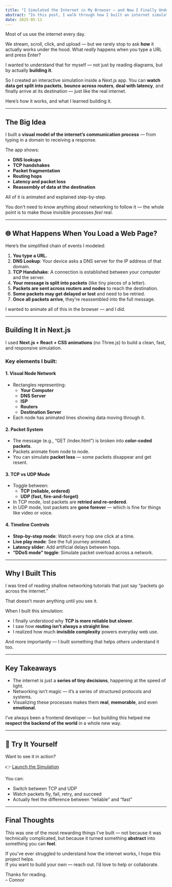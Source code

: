 ```yaml
---
title: "I Simulated the Internet in My Browser — and Now I Finally Understand It"
abstract: "In this post, I walk through how I built an internet simulation inside a Next.js app — visualizing everything from packet routing to TCP retries. You don’t need to be a networking expert to appreciate what really happens every time you open a website."
date: 2025-05-11
---
```


Most of us use the internet every day.

We stream, scroll, click, and upload — but we rarely stop to ask **how** it actually works under the hood. What *really* happens when you type a URL and press Enter?

I wanted to understand that for myself — not just by reading diagrams, but by actually **building it**.

So I created an interactive simulation inside a Next.js app. You can **watch data get split into packets**, **bounce across routers**, **deal with latency**, and finally arrive at its destination — just like the real internet.

Here’s how it works, and what I learned building it.

---

## The Big Idea

I built a **visual model of the internet’s communication process** — from typing in a domain to receiving a response.

The app shows:
- **DNS lookups**
- **TCP handshakes**
- **Packet fragmentation**
- **Routing hops**
- **Latency and packet loss**
- **Reassembly of data at the destination**

All of it is animated and explained step-by-step.

You don’t need to know anything about networking to follow it — the whole point is to make those invisible processes *feel* real.

---

## 🌐 What Happens When You Load a Web Page?

Here’s the simplified chain of events I modeled:

1. **You type a URL.**
2. **DNS Lookup**: Your device asks a DNS server for the IP address of that domain.
3. **TCP Handshake**: A connection is established between your computer and the server.
4. **Your message is split into packets** (like tiny pieces of a letter).
5. **Packets are sent across routers and nodes** to reach the destination.
6. **Some packets may get delayed or lost** and need to be retried.
7. **Once all packets arrive**, they’re reassembled into the full message.

I wanted to animate all of this in the browser — and I did.

---

## Building It in Next.js

I used **Next.js + React + CSS animations** (no Three.js) to build a clean, fast, and responsive simulation.

### Key elements I built:

#### 1. Visual Node Network
- Rectangles representing:
  - **Your Computer**
  - **DNS Server**
  - **ISP**
  - **Routers**
  - **Destination Server**
- Each node has animated lines showing data moving through it.

#### 2. Packet System
- The message (e.g., “GET /index.html”) is broken into **color-coded packets**.
- Packets animate from node to node.
- You can simulate **packet loss** — some packets disappear and get resent.

#### 3. TCP vs UDP Mode
- Toggle between:
  - **TCP (reliable, ordered)**
  - **UDP (fast, fire-and-forget)**
- In TCP mode, lost packets are **retried and re-ordered**.
- In UDP mode, lost packets are **gone forever** — which is fine for things like video or voice.

#### 4. Timeline Controls
- **Step-by-step mode**: Watch every hop one click at a time.
- **Live play mode**: See the full journey animated.
- **Latency slider**: Add artificial delays between hops.
- **“DDoS mode” toggle**: Simulate packet overload across a network.

---

## Why I Built This

I was tired of reading shallow networking tutorials that just say “packets go across the internet.”

That doesn’t *mean* anything until you see it.

When I built this simulation:
- I finally understood why **TCP is more reliable but slower**.
- I saw how **routing isn’t always a straight line**.
- I realized how much **invisible complexity** powers everyday web use.

And more importantly — I built something that helps *others* understand it too.

---

## Key Takeaways

- The internet is just a **series of tiny decisions**, happening at the speed of light.
- Networking isn’t magic — it’s a series of structured protocols and systems.
- Visualizing these processes makes them **real**, **memorable**, and even **emotional**.

I’ve always been a frontend developer — but building this helped me **respect the backend of the world** in a whole new way.

---

## 🚀 Try It Yourself

Want to see it in action?

👉 [Launch the Simulation](https://internet-simulator.vercel.app)

You can:
- Switch between TCP and UDP
- Watch packets fly, fail, retry, and succeed
- Actually feel the difference between “reliable” and “fast”

---

## Final Thoughts

This was one of the most rewarding things I’ve built — not because it was technically complicated, but because it turned something **abstract** into something you can **feel**.

If you’ve ever struggled to understand how the internet works, I hope this project helps.  
If you want to build your own — reach out. I’d love to help or collaborate.

Thanks for reading.  
– Connor
